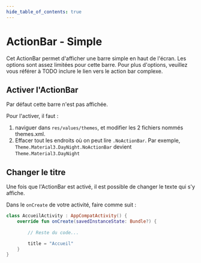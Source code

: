 ```yaml
---
hide_table_of_contents: true
---
```


# ActionBar - Simple

Cet ActionBar permet d'afficher une barre simple en haut de l'écran. 
Les options sont assez limitées pour cette barre. Pour plus d'options, veuillez vous référer à TODO inclure le lien vers le action bar complexe.

## Activer l'ActionBar

Par défaut cette barre n'est pas affichée. 

Pour l'activer, il faut :

1. naviguer dans `res/values/themes`, et modifier les 2 fichiers nommés themes.xml.
2. Effacer tout les endroits où on peut lire `.NoActionBar`. Par exemple, `Theme.Material3.DayNight.NoActionBar` devient `Theme.Material3.DayNight`

## Changer le titre

Une fois que l'ActionBar est activé, il est possible de changer le texte qui s'y affiche.

Dans le `onCreate` de votre activité, faire comme suit :

```kotlin
class AccueilActivity : AppCompatActivity() {
    override fun onCreate(savedInstanceState: Bundle?) {
        
        // Reste du code...

        title = "Accueil"
    }
}
```